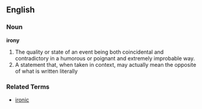 ==English==
===Noun===
'''irony'''
#The quality or state of an event being both coincidental and contradictory in a humorous or poignant and extremely improbable way.
#A statement that, when taken in context, may actually mean the opposite of what is written literally
===Related Terms===
*[[ironic]]
